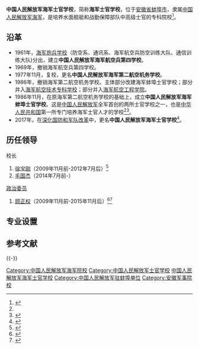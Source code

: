 {{高校
|名称    = 中国人民解放军海军士官学校
|外文名  =
|图像    = [[File:China_Emblem_PLA.svg|200px]]
|图像说明=
|校训    =
|建校    = 1986年
|闭校    =
|类型    = 军事高校
|校长    = 毛国杰
|院长    =
|书记    =
|教师    =
|职工    =
|学生    =
|地址    = {{CHN}}[[安徽省|安徽省]][[蚌埠市|蚌埠市]][[禹会区|禹会区]]燕山路1454号
|校园环境 =
|面积    = 1000亩
|代表色  = 
|隶属    = [[中国人民解放军海军|中国人民解放军海军]]
|邮编    = 233000
|电话    =
|网站    =
|标志    =
|脚注    =
}}

'''中国人民解放军海军士官学校'''，简称'''海军士官学校'''，位于[[安徽省|安徽省]][[蚌埠市|蚌埠市]]，隶属[[中国人民解放军海军|中国人民解放军海军]]，是培养水面舰艇和战勤保障部队中高级士官的专科院校<ref name="mod">{{Cite web|title=海军蚌埠士官学校|url=http://www.mod.gov.cn/reports/201403/wzry/2014-09/12/content_4536757.htm|date=2014-09-12|publisher=中华人民共和国国防部|accessdate=2017-06-14|archive-date=2020-01-27|archive-url=https://web.archive.org/web/20200127102831/http://www.mod.gov.cn/reports/201403/wzry/2014-09/12/content_4536757.htm|dead-url=no}}</ref>。

== 沿革 ==
*1961年，[[中国人民解放军海军航空大学|海军炮兵学校]]（防空系、通讯系、海军航空兵防空训练大队、通信训练大队)分出，建立'''中国人民解放军海军航空兵第四学校'''。
*1969年，撤销海军航空兵第四学校。
*1977年11月，复校，更名'''中国人民解放军海军第二航空机务学校'''。
*1986年，撤销海军第二航空机务学校。主体部分改建海军蚌埠士官学校；部分并入[[海军航空技术专科学校|海军航空技术专科学校]]；部分并入[[海军航空工程学院|海军航空工程学院]]。
*1986年11月，在原海军第二航空机务学校的基础上，成立'''中国人民解放军海军蚌埠士官学校'''。这是[[中国人民解放军|中国人民解放军]]全军首创的两所士官学校之一，也是[[中华人民共和国|中华人民共和国]]第一所专门培养海军士官人才的学校<ref name=mod/><ref>{{Cite web|title=安徽省内高校这么多, 军校竟然只有这6所?|url=http://news.wehefei.com/system/2016/12/19/010896739.shtml|date=2016-12-19|publisher=合肥网|archiveurl=https://web.archive.org/web/20190123232323/http://news.wehefei.com/system/2016/12/19/010896739.shtml|archivedate=2019-01-23|dead-url=yes|accessdate=2017-06-14}}</ref>。
*2017年，在[[深化国防和军队改革|深化国防和军队改革]]中，更名'''中国人民解放军海军士官学校'''<ref>{{Cite web|title=新一轮军校改革详细信息陆续公布：部分院校二度换“娘家”|url=http://news.163.com/17/0614/15/CMTBFGBS000187VE.html|date=2017-06-14|publisher=网易|archiveurl=https://web.archive.org/web/20190123231857/http://news.163.com/17/0614/15/CMTBFGBS000187VE.html|archivedate=2019-01-23|dead-url=yes|accessdate=2017-06-14}}</ref>。

== 历任领导 ==
{{col-begin}}
{{col-2}}
; 校长
# [[徐宝刚|徐宝刚]]（2009年11月前-2012年7月后）<ref>{{cite web|title=蚌埠士官学校邀请23名部队士官考核教员|url=http://navy.81.cn/content/2012-07/30/content_4975796.htm|publisher=中国军网|accessdate=2016-09-05|archive-date=2020-11-04|archive-url=https://web.archive.org/web/20201104221617/http://navy.81.cn/content/2012-07/30/content_4975796.htm|dead-url=no}}</ref>
# [[毛国杰|毛国杰]]（2014年7月前-）

{{col-2}}
; [[政治委员|政治委员]]
# [[顾正权|顾正权]]（2009年11月前-2015年11月后）<ref>{{cite web|title=打造贴岗强能的“舰连脊梁”——海军士官学校深化教学转型纪实|url=http://www.mod.gov.cn/service/2009-11/26/content_4107031.htm|publisher=中国军网|accessdate=2016-09-05|archive-date=2016-11-30|archive-url=https://web.archive.org/web/20161130161646/http://www.mod.gov.cn/service/2009-11/26/content_4107031.htm|dead-url=no}}</ref><ref>{{cite web|title=蚌埠闸开展“军事日”主题活动|url=http://www.ahbbz.cn:9876/indexjswm/842.htm|publisher=蚌埠闸|accessdate=2016-09-05|dead-url=yes|archiveurl=https://web.archive.org/web/20160919124043/http://www.ahbbz.cn:9876/indexjswm/842.htm|archivedate=2016-09-19}}</ref>
{{col-end}}

== 专业设置 ==

== 参考文献 ==
{{Reflist|30em}}

{{-}}
{{中国人民解放军海军}}
{{中国人民解放军院校|nocat}}
{{安徽高等院校|nocat}}

[[Category:中国人民解放军海军院校|Category:中国人民解放军海军院校]]
[[Category:中国人民解放军士官学校|Category:中国人民解放军士官学校]]
[[Category:中国人民解放军海军士官学校|]]
[[Category:中国人民解放军驻蚌埠单位|Category:中国人民解放军驻蚌埠单位]]
[[Category:安徽军事院校|Category:安徽军事院校]]